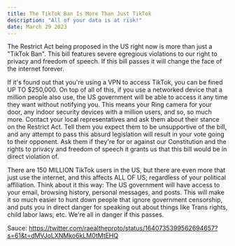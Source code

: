 ```yaml
---
title: The TikTok Ban Is More Than Just TikTok
description: "All of your data is at risk!"
date: March 29 2023
---
```


The Restrict Act being proposed in the US right now is more than just a "TikTok Ban". This bill features severe egregious violations to our right to privacy and freedom of speech. If this bill passes it will change the face of the internet forever.

If it's found out that you're using a VPN to access TikTok, you can be fined UP TO $250,000.
On top of all of this, if you use a networked device that a million people also use, the US government will be able to access it any time they want without notifying you. This means your Ring camera for your door, any indoor security devices with a million users, and so, so much more.
Contact your local representatives and ask them about their stance on the Restrict Act. Tell them you expect them to be unsupportive of the bill, and any attempt to pass this absurd legislation will result in your vote going to their opponent. Ask them if they're for or against our Constitution and the rights to privacy and freedom of speech it grants us that this bill would be in direct violation of.

There are 150 MILLION TikTok users in the US, but there are even more that just use the internet, and this affects ALL OF US; regardless of your political affiliation.
Think about it this way:
The US government will have access to your email, browsing history, personal messages, and posts. This will make it so much easier to hunt down people that ignore government censorship, and puts you in direct danger for speaking out about things like Trans rights, child labor laws, etc.
We're all in danger if this passes.

Sauce: https://twitter.com/raealtheproto/status/1640735399562694657?s=61&t=dMVJoLXNMko6kLM0tMtEHQ
